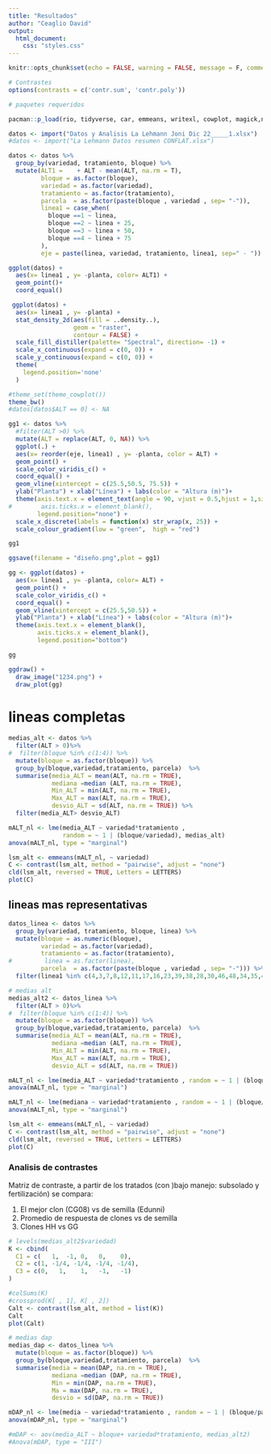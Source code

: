 ---
title: "Resultados"
author: "Ceaglio David"
output: 
  html_document:
    css: "styles.css"
---

```{r setup, include=FALSE,  echo=F}
knitr::opts_chunk$set(echo = FALSE, warning = FALSE, message = F, comment = "")

# Contrastes
options(contrasts = c('contr.sum', 'contr.poly'))

# paquetes requeridos

pacman::p_load(rio, tidyverse, car, emmeans, writexl, cowplot, magick,nlme, agricolae, multcomp)
```

```{r, echo=F}
datos <- import("Datos y Analisis La Lehmann Joni Dic 22_____1.xlsx")
#datos <- import("La Lehmann Datos resumen CONFLAT.xlsx")

datos <- datos %>% 
  group_by(variedad, tratamiento, bloque) %>% 
  mutate(ALT1 =    + ALT - mean(ALT, na.rm = T),
         bloque = as.factor(bloque), 
         variedad = as.factor(variedad),
         tratamiento = as.factor(tratamiento),
         parcela  = as.factor(paste(bloque , variedad , sep= "-")),
         linea1 = case_when(
           bloque ==1 ~ linea,
           bloque ==2 ~ linea + 25,
           bloque ==3 ~ linea + 50, 
           bloque ==4 ~ linea + 75
         ),
         eje = paste(linea, variedad, tratamiento, linea1, sep=" - "))
```

```{r}
ggplot(datos) +
  aes(x= linea1 , y= -planta, color= ALT1) +
  geom_point()+
  coord_equal()
```

```{r}
 ggplot(datos) +
  aes(x= linea1 , y= -planta) +
  stat_density_2d(aes(fill = ..density..), 
                  geom = "raster", 
                  contour = FALSE) +
  scale_fill_distiller(palette= "Spectral", direction= -1) +
  scale_x_continuous(expand = c(0, 0)) +
  scale_y_continuous(expand = c(0, 0)) +
  theme(
    legend.position='none'
  )
```

```{r, fig.width = 12}
#theme_set(theme_cowplot())
theme_bw()
#datos[datos$ALT == 0] <- NA

gg1 <- datos %>% 
  #filter(ALT >0) %>% 
  mutate(ALT = replace(ALT, 0, NA)) %>% 
  ggplot(.) +
  aes(x= reorder(eje, linea1) , y= -planta, color = ALT) +
  geom_point() +
  scale_color_viridis_c() +
  coord_equal() + 
  geom_vline(xintercept = c(25.5,50.5, 75.5)) +
  ylab("Planta") + xlab("Línea") + labs(color = "Altura (m)")+
  theme(axis.text.x = element_text(angle = 90, vjust = 0.5,hjust = 1,size = 8),
#        axis.ticks.x = element_blank(),
        legend.position="none") +
  scale_x_discrete(labels = function(x) str_wrap(x, 25)) +
  scale_colour_gradient(low = "green",  high = "red")

gg1

ggsave(filename = "diseño.png",plot = gg1)
```

```{r}
gg <- ggplot(datos) +
  aes(x= linea1 , y= -planta, color= ALT) +
  geom_point() +
  scale_color_viridis_c() +
  coord_equal() + 
  geom_vline(xintercept = c(25.5,50.5)) +
  ylab("Planta") + xlab("Línea") + labs(color = "Altura (m)")+
  theme(axis.text.x = element_blank(),
        axis.ticks.x = element_blank(),
        legend.position="bottom") 

gg

ggdraw() +
  draw_image("1234.png") +
  draw_plot(gg)

```

# lineas completas

```{r}
medias_alt <- datos %>% 
  filter(ALT > 0)%>%
#  filter(bloque %in% c(1:4)) %>%
  mutate(bloque = as.factor(bloque)) %>% 
  group_by(bloque,variedad,tratamiento, parcela)  %>% 
  summarise(media_ALT = mean(ALT, na.rm = TRUE),
            mediana =median (ALT, na.rm = TRUE),
            Min_ALT = min(ALT, na.rm = TRUE),
            Max_ALT = max(ALT, na.rm = TRUE),
            desvio_ALT = sd(ALT, na.rm = TRUE)) %>% 
  filter(media_ALT> desvio_ALT)

mALT_nl <- lme(media_ALT ~ variedad*tratamiento , 
               random = ~ 1 | (bloque/variedad), medias_alt)
anova(mALT_nl, type = "marginal")

lsm_alt <- emmeans(mALT_nl, ~ variedad)
C <- contrast(lsm_alt, method = "pairwise", adjust = "none")
cld(lsm_alt, reversed = TRUE, Letters = LETTERS)
plot(C)
```

## lineas mas representativas

```{r}
datos_linea <- datos %>% 
  group_by(variedad, tratamiento, bloque, linea) %>% 
  mutate(bloque = as.numeric(bloque), 
         variedad = as.factor(variedad),
         tratamiento = as.factor(tratamiento),
#         linea = as.factor(linea),
         parcela  = as.factor(paste(bloque , variedad , sep= "-"))) %>% 
  filter(linea1 %in% c(4,3,7,8,12,11,17,16,23,39,38,28,30,46,48,34,35,45,41,61,65,66,70,59,56,54,51,72,71,77,80,91,93,98,97,90,85,83,96))

# medias alt
medias_alt2 <- datos_linea %>% 
  filter(ALT > 0)%>%
#  filter(bloque %in% c(1:4)) %>%
  mutate(bloque = as.factor(bloque)) %>% 
  group_by(bloque,variedad,tratamiento, parcela)  %>% 
  summarise(media_ALT = mean(ALT, na.rm = TRUE),
            mediana =median (ALT, na.rm = TRUE),
            Min_ALT = min(ALT, na.rm = TRUE),
            Max_ALT = max(ALT, na.rm = TRUE),
            desvio_ALT = sd(ALT, na.rm = TRUE)) 

mALT_nl <- lme(media_ALT ~ variedad*tratamiento , random = ~ 1 | (bloque/parcela), medias_alt2)
anova(mALT_nl, type = "marginal")

mALT_nl <- lme(mediana ~ variedad*tratamiento , random = ~ 1 | (bloque/parcela), medias_alt2)
anova(mALT_nl, type = "marginal")

lsm_alt <- emmeans(mALT_nl, ~ variedad)
C <- contrast(lsm_alt, method = "pairwise", adjust = "none")
cld(lsm_alt, reversed = TRUE, Letters = LETTERS)
plot(C)
```

### Analisis de contrastes

Matriz de contraste, a partir de los tratados (con )bajo manejo: subsolado y fertilización) se compara:

1.  El mejor clon (CG08) vs de semilla (Edunni)
2.  Promedio de respuesta de clones vs de semilla
3.  Clones HH vs GG

```{r,  echo=F}
# levels(medias_alt2$variedad)
K <- cbind(
  C1 = c(   1,  -1, 0,   0,    0),
  C2 = c(1, -1/4, -1/4, -1/4, -1/4),
  C3 = c(0,   1,    1,   -1,   -1)
)

#colSums(K)
#crossprod(K[ , 1], K[ , 2])
Calt <- contrast(lsm_alt, method = list(K))
Calt 
plot(Calt)
```

```{r}
# medias dap
medias_dap <- datos_linea %>% 
  mutate(bloque = as.factor(bloque)) %>% 
  group_by(bloque,variedad,tratamiento, parcela)  %>% 
  summarise(media = mean(DAP, na.rm = TRUE),
            mediana =median (DAP, na.rm = TRUE),
            Min = min(DAP, na.rm = TRUE),
            Ma = max(DAP, na.rm = TRUE),
            desvio = sd(DAP, na.rm = TRUE)) 

mDAP_nl <- lme(media ~ variedad*tratamiento , random = ~ 1 | (bloque/parcela), medias_dap)
anova(mDAP_nl, type = "marginal")

#mDAP <- aov(media_ALT ~ bloque+ variedad*tratamiento, medias_alt2)
#Anova(mDAP, type = "III")
```
